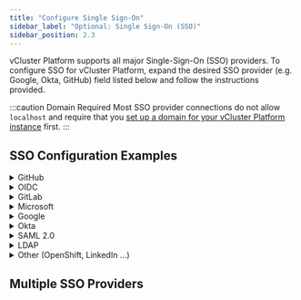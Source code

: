 ```yaml
---
title: "Configure Single Sign-On"
sidebar_label: "Optional: Single Sign-On (SSO)"
sidebar_position: 2.3
---
```




vCluster Platform supports all major Single-Sign-On (SSO) providers. To configure SSO for vCluster Platform, expand the
desired SSO provider (e.g. Google, Okta, GitHub) field listed below and follow the instructions
provided.

:::caution Domain Required
Most SSO provider connections do not allow `localhost` and require that you
[set up a domain for your vCluster Platform instance](./domain.mdx) first.
:::

## SSO Configuration Examples

<details>
  <summary>GitHub</summary>
  <PartialAuthGitHub />
</details>

<details>
  <summary>OIDC</summary>
  <PartialAuthOIDC />
</details>

<details>
  <summary>GitLab</summary>
  <PartialAuthGitLab />
</details>

<details>
  <summary>Microsoft</summary>
  <PartialAuthMicrosoft />
</details>

<details>
  <summary>Google</summary>
  <PartialAuthGoogle />
</details>

<details>
  <summary>Okta</summary>
  <PartialAuthOkta />
</details>

<details>
  <summary>SAML 2.0</summary>
  <PartialAuthSAML />
</details>

<details>
  <summary>LDAP</summary>
  <PartialAuthLDAP />
</details>

<details>
  <summary>Other (OpenShift, LinkedIn ...)</summary>
  <PartialAuthOther />
</details>

## Multiple SSO Providers

<PartialMultipleSSO />
